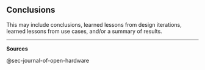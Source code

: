 ## Conclusions

This may include conclusions, learned lessons from design iterations, learned lessons from use cases, and/or a summary of results.

------------------------------------------------------------------------

**Sources**

@sec-journal-of-open-hardware